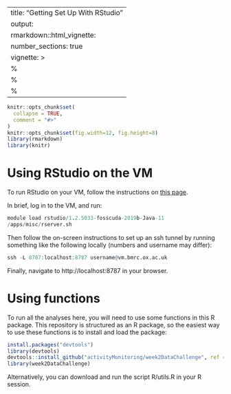--
title: "Getting Set Up With RStudio"
output: 
  rmarkdown::html_vignette:
    number_sections: true
vignette: >
  %\VignetteIndexEntry{Getting Set Up With RStudio}
  %\VignetteEngine{knitr::rmarkdown}
  %\VignetteEncoding{UTF-8}
---

```r
knitr::opts_chunk$set(
  collapse = TRUE,
  comment = "#>"
)
knitr::opts_chunk$set(fig.width=12, fig.height=8)
library(rmarkdown)
library(knitr)
```

# Using RStudio on the VM
To run RStudio on your VM, follow the instructions on [this page](https://canvas.ox.ac.uk/courses/66998/pages/your-hds-virtual-machine/). 

In brief, log in to the VM, and run:
```r
module load rstudio/1.2.5033-fosscuda-2019b-Java-11
/apps/misc/rserver.sh
```
Then follow the on-screen instructions to set up an ssh tunnel by running something like the following locally (numbers and username may differ):
```r
ssh -L 8787:localhost:8787 username@vm.bmrc.ox.ac.uk
```
Finally, navigate to http://localhost:8787 in your browser. 


# Using functions
To run all the analyses here, you will need to use some functions in this R package. This repository is structured as an R package, so the easiest way to use these functions is to install and load the package:

```r
install.packages("devtools")
library(devtools)
devtools::install_github("activityMonitoring/week2DataChallenge", ref = "main")
library(week2DataChallenge)
```
Alternatively, you can download and run the script R/utils.R in your R session.
